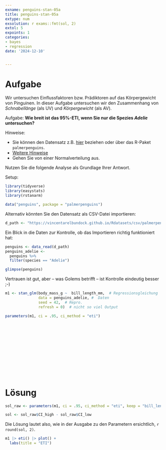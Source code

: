 ```yaml
---
exname: penguins-stan-05a
title: penguins-stan-05a
extype: num
exsolution: r exams::fmt(sol, 2)
extol: 5
expoints: 1
categories:
- bayes
- regression
date: '2024-12-10'


---
```






# Aufgabe


Wir untersuchen Einflussfaktoren bzw. Prädiktoren auf das Körpergewicht von Pinguinen.
In dieser Aufgabe untersuchen wir den Zusammenhang von *Schnabellänge* (als UV) und *Körpergewicht* (als AV).


Aufgabe: **Wie breit ist das 95%-ETI, wenn Sie nur die Spezies *Adelie* untersuchen?**



Hinweise:

- Sie können den Datensatz z.B. [hier](https://vincentarelbundock.github.io/Rdatasets/csv/palmerpenguins/penguins.csv) beziehen oder über das R-Paket `palmerpenguins`.
- [Weitere Hinweise](https://sebastiansauer.github.io/Lehre/Hinweise/Hinweise-Pruefung-Open-Book.html)
- Gehen Sie von einer Normalverteilung aus.




Nutzen Sie die folgende Analyse als Grundlage Ihrer Antwort.


Setup:

```r
library(tidyverse)
library(easystats)
library(rstanarm)

data("penguins", package = "palmerpenguins")
```






Alternativ könnten Sie den Datensatz als CSV-Datei importieren:


```r
d_path <- "https://vincentarelbundock.github.io/Rdatasets/csv/palmerpenguins/penguins.csv"
```


Ein Blick in die Daten zur Kontrolle,
ob das Importieren richtig funktioniert hat:

```r
penguins <- data_read(d_path)
penguins_adelie <- 
  penguins %>% 
  filter(species == "Adelie")

glimpse(penguins)
```


Vertrauen ist gut, aber -- was Golems betrifft -- ist Kontrolle eindeutig besser ;-)





```r
m1 <- stan_glm(body_mass_g ~  bill_length_mm,  # Regressionsgleichung
               data = penguins_adelie, #  Daten
               seed = 42,  # Repro.
               refresh = 0)  # nicht so viel Output
```


```r
parameters(m1, ci = .95, ci_method = "eti")
```





</br>
</br>
</br>
</br>
</br>
</br>
</br>
</br>
</br>
</br>

# Lösung





```r
sol_raw <- parameters(m1, ci = .95, ci_method = "eti", keep = "bill_length_mm") 

sol <- sol_raw$CI_high - sol_raw$CI_low
```


Die Lösung lautet also, wie in der Ausgabe zu den Parametern ersichtlich, `r round(sol, 2)`.




```r
m1 |> eti() |> plot() +
  labs(title = "ETI")
```


